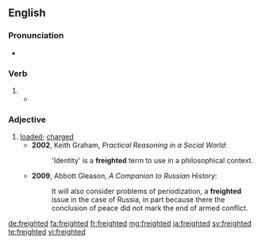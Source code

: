 ==English==

===Pronunciation===
* {{IPA|/ˈfɹeɪtɪd/|lang=en}}

===Verb===
{{head|en|verb form}}

# {{en-past of|freight}}
#* {{quote-journal|author=Rupert Christiansen|authorlink=Rupert Christiansen|title=English translations rarely sing|work={{w|The Daily Telegraph}} (Review)|date=1 March 2014|page=R19|passage=English National Opera is a title '''freighted''' with implications, and that first adjective promises not only a geographical reach, but a linguistic commitment too.}}

===Adjective===
{{en-adj}}

# [[loaded]]; [[charged]]
#* '''2002''', Keith Graham, ''Practical Reasoning in a Social World'':
#*: 'Identity' is a '''freighted''' term to use in a philosophical context.
#* '''2009''', Abbott Gleason, ''A Companion to Russian History'':
#*: It will also consider problems of periodization, a '''freighted''' issue in the case of Russia, in part because there the conclusion of peace did not mark the end of armed conflict. 

[[de:freighted]]
[[fa:freighted]]
[[fr:freighted]]
[[mg:freighted]]
[[ja:freighted]]
[[sv:freighted]]
[[te:freighted]]
[[vi:freighted]]